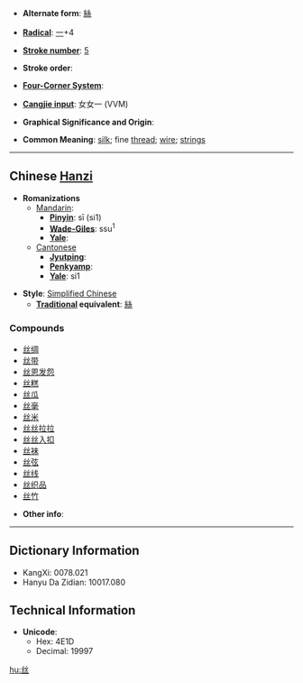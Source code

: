 * '''Alternate form''': [[絲]]

* '''[[Wiktionary:Chinese radical index| Radical]]''': [[Wiktionary:Chinese radical index 一|一]]+4

* '''[[Wiktionary:Chinese total strokes index|Stroke number]]''': [[Wiktionary:Chinese total strokes index 5|5]]

* '''Stroke order''': 

* '''[[Wiktionary:Chinese four corner index|Four-Corner System]]''': 

* '''[[Wiktionary:Chinese Cangjie index|Cangjie input]]''': 女女一 (VVM)

* '''Graphical Significance and Origin''': 

* '''Common Meaning''': [[silk]]; fine [[thread]]; [[wire]]; [[string]]s

----

== Chinese [[Hanzi]] ==

* '''Romanizations'''
** [[Mandarin]]:
*** '''[[Pinyin]]''': sī (si1)
*** '''[[Wade-Giles]]''': ssu<sup>1</sup>
*** '''[[Yale]]''': 
**[[Cantonese]]
***'''[[Jyutping]]''':
***'''[[Penkyamp]]''': 
***'''[[Yale]]''': si1

* '''Style''': [[Simplified Chinese]] 
** '''[[Traditional Chinese|Traditional]] equivalent''': [[絲]]

===Compounds===
*[[丝绸]]
*[[丝带]]
*[[丝恩发怨]]
*[[丝糕]]
*[[丝瓜]]
*[[丝毫]]
*[[丝米]]
*[[丝丝拉拉]]
*[[丝丝入扣]]
*[[丝袜]]
*[[丝弦]]
*[[丝线]]
*[[丝织品]]
*[[丝竹]]

* '''Other info''': 

----

== Dictionary Information ==

* KangXi: 0078.021
* Hanyu Da Zidian: 10017.080

== Technical Information ==

* '''Unicode''':
** Hex: 4E1D
** Decimal: 19997

[[hu:丝]]